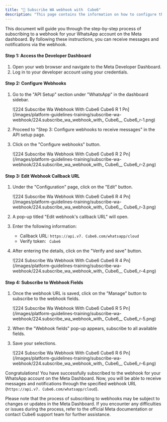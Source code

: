 ```yaml
---
title: "🔗 Subscribe WA webhook with  Cube6"
description: "This page contains the information on how to configure the Webhook for WhatsApp account"
---
```


This document will guide you through the step-by-step process of subscribing to a webhook for your WhatsApp account on the Meta dashboard. By following these instructions, you can receive messages and notifications via the webhook.

#### **Step 1: Access the Developer Dashboard**

1. Open your web browser and navigate to the Meta Developer Dashboard.
2. Log in to your developer account using your credentials.

#### **Step 2: Configure Webhooks**

1. Go to the "API Setup" section under "WhatsApp" in the dashboard sidebar.

   ![224 Subscribe Wa Webhook With  Cube6  Cube6 R 1 Pn](/images/platform-guidelines-training/subscribe-wa-webhook/224.subscribe_wa_webhook_with_ Cube6__ Cube6_r-1.png)
2. Proceed to "Step 3: Configure webhooks to receive messages" in the API setup page.
3. Click on the "Configure webhooks" button.

   ![224 Subscribe Wa Webhook With  Cube6  Cube6 R 2 Pn](/images/platform-guidelines-training/subscribe-wa-webhook/224.subscribe_wa_webhook_with_ Cube6__ Cube6_r-2.png)

#### **Step 3: Edit Webhook Callback URL**

1. Under the "Configuration" page, click on the "Edit" button.

   ![224 Subscribe Wa Webhook With  Cube6  Cube6 R 4 Pn](/images/platform-guidelines-training/subscribe-wa-webhook/224.subscribe_wa_webhook_with_ Cube6__ Cube6_r-3.png)
2. A pop-up titled "Edit webhook's callback URL" will open.
3. Enter the following information:
   - Callback URL: `https://api.v7. Cube6.com/whatsapp/cloud`
   - Verify token: ` Cube6`
4. After entering the details, click on the "Verify and save" button.

   ![224 Subscribe Wa Webhook With  Cube6  Cube6 R 4 Pn](/images/platform-guidelines-training/subscribe-wa-webhook/224.subscribe_wa_webhook_with_ Cube6__ Cube6_r-4.png)

#### **Step 4: Subscribe to Webhook Fields**

1. Once the webhook URL is saved, click on the "Manage" button to subscribe to the webhook fields.

   ![224 Subscribe Wa Webhook With  Cube6  Cube6 R 5 Pn](/images/platform-guidelines-training/subscribe-wa-webhook/224.subscribe_wa_webhook_with_ Cube6__ Cube6_r-5.png)
2. When the "Webhook fields" pop-up appears, subscribe to all available fields.
3. Save your selections.

   ![224 Subscribe Wa Webhook With  Cube6  Cube6 R 6 Pn](/images/platform-guidelines-training/subscribe-wa-webhook/224.subscribe_wa_webhook_with_ Cube6__ Cube6_r-6.png)

Congratulations\! You have successfully subscribed to the webhook for your WhatsApp account on the Meta Dashboard. Now, you will be able to receive messages and notifications through the specified webhook URL (`https://api.v7. Cube6.com/whatsapp/cloud`).

Please note that the process of subscribing to webhooks may be subject to changes or updates in the Meta Dashboard. If you encounter any difficulties or issues during the process, refer to the official Meta documentation or contact  Cube6 support team for further assistance.